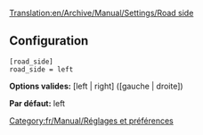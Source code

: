 [[Translation:en/Archive/Manual/Settings/Road side]]



== Configuration ==

<pre>
[road_side]
road_side = left
</pre>

'''Options valides:''' [left | right] ([gauche | droite])

'''Par défaut:''' left

[[Category:fr/Manual/Réglages et préférences]]